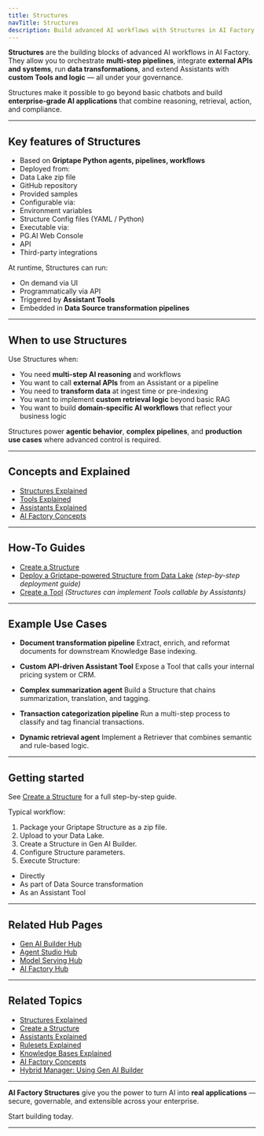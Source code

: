 ```yaml
---
title: Structures
navTitle: Structures
description: Build advanced AI workflows with Structures in AI Factory — integrate Tools, retrieval, business logic, and external systems.
---
```


**Structures** are the building blocks of advanced AI workflows in AI Factory.
They allow you to orchestrate **multi-step pipelines**, integrate **external APIs and systems**, run **data transformations**, and extend Assistants with **custom Tools and logic** — all under your governance.

Structures make it possible to go beyond basic chatbots and build **enterprise-grade AI applications** that combine reasoning, retrieval, action, and compliance.

* * *

## Key features of Structures

-   Based on **Griptape Python agents, pipelines, workflows**
-   Deployed from:
-   Data Lake zip file
-   GitHub repository
-   Provided samples
-   Configurable via:
-   Environment variables
-   Structure Config files (YAML / Python)
-   Executable via:
-   PG.AI Web Console
-   API
-   Third-party integrations

At runtime, Structures can run:

-   On demand via UI
-   Programmatically via API
-   Triggered by **Assistant Tools**
-   Embedded in **Data Source transformation pipelines**

* * *

## When to use Structures

Use Structures when:

-   You need **multi-step AI reasoning** and workflows
-   You want to call **external APIs** from an Assistant or a pipeline
-   You need to **transform data** at ingest time or pre-indexing
-   You want to implement **custom retrieval logic** beyond basic RAG
-   You want to build **domain-specific AI workflows** that reflect your business logic

Structures power **agentic behavior**, **complex pipelines**, and **production use cases** where advanced control is required.

* * *

## Concepts and Explained

-   [Structures Explained](/edb-postgres-ai/ai-factory/learn/explained/structures-explained)
-   [Tools Explained](/edb-postgres-ai/ai-factory/learn/explained/tools-explained)
-   [Assistants Explained](/edb-postgres-ai/ai-factory/learn/explained/assistants-explained)
-   [AI Factory Concepts](/edb-postgres-ai/ai-factory/learn/explained/ai-factory-concepts)

* * *

## How-To Guides

-   [Create a Structure](/edb-postgres-ai/ai-factory/learn/how-to/gen-ai/create-structure)
-   [Deploy a Griptape-powered Structure from Data Lake](/edb-postgres-ai/ai-factory/learn/how-to/gen-ai/create-structure) *(step-by-step deployment guide)*
-   [Create a Tool](/edb-postgres-ai/ai-factory/learn/how-to/gen-ai/create-tool) *(Structures can implement Tools callable by Assistants)*

* * *

## Example Use Cases

-   **Document transformation pipeline**
    Extract, enrich, and reformat documents for downstream Knowledge Base indexing.

-   **Custom API-driven Assistant Tool**
    Expose a Tool that calls your internal pricing system or CRM.

-   **Complex summarization agent**
    Build a Structure that chains summarization, translation, and tagging.

-   **Transaction categorization pipeline**
    Run a multi-step process to classify and tag financial transactions.

-   **Dynamic retrieval agent**
    Implement a Retriever that combines semantic and rule-based logic.

* * *

## Getting started

See [Create a Structure](/edb-postgres-ai/ai-factory/learn/how-to/gen-ai/create-structure) for a full step-by-step guide.

Typical workflow:

1.  Package your Griptape Structure as a zip file.
2.  Upload to your Data Lake.
3.  Create a Structure in Gen AI Builder.
4.  Configure Structure parameters.
5.  Execute Structure:

-   Directly
-   As part of Data Source transformation
-   As an Assistant Tool

* * *

## Related Hub Pages

- [Gen AI Builder Hub](/ai-factory/gen-ai/builder)
- [Agent Studio Hub](/ai-factory/gen-ai/agent-studio)
- [Model Serving Hub](/ai-factory/model/serving)
- [AI Factory Hub](/ai-factory)

* * *

## Related Topics

- [Structures Explained](/ai-factory/learn/explained/structures-explained)
- [Create a Structure](/ai-factory/learn/how-to/gen-ai/create-structure)
- [Assistants Explained](/ai-factory/learn/explained/assistants-explained)
- [Rulesets Explained](/ai-factory/learn/explained/rulesets-explained)
- [Knowledge Bases Explained](/ai-factory/learn/explained/knowledge-bases)
- [AI Factory Concepts](/ai-factory/learn/explained/ai-factory-concepts)
- [Hybrid Manager: Using Gen AI Builder](/edb-postgres-ai/hybrid-manager/ai-factory/gen-ai/builder)

* * *

**AI Factory Structures** give you the power to turn AI into **real applications** — secure, governable, and extensible across your enterprise.

Start building today.

* * *
